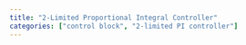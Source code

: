 ```yaml
---
title: "2-Limited Proportional Integral Controller"
categories: ["control block", "2-limited PI controller"]
--- 
```

